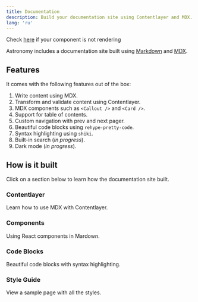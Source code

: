 ```yaml
---
title: Documentation
description: Build your documentation site using Contentlayer and MDX.
lang: 'ru'
---
```


Check [here](https://docs.astro.build/en/guides/troubleshooting/#my-component-is-not-rendering) if your component is not rendering

Astronomy includes a documentation site built using [Markdown](https://contentlayer.dev) and [MDX](http://mdxjs.com).

## Features

It comes with the following features out of the box:

1. Write content using MDX.
2. Transform and validate content using Contentlayer.
3. MDX components such as `<Callout />` and `<Card />`.
4. Support for table of contents.
5. Custom navigation with prev and next pager.
6. Beautiful code blocks using `rehype-pretty-code`.
7. Syntax highlighting using `shiki`.
8. Built-in search (_in progress_).
9. Dark mode (_in progress_).

## How is it built

Click on a section below to learn how the documentation site built.

<div class="grid gap-4 mt-6">

<Card href="/docs/documentation">

### Contentlayer

Learn how to use MDX with Contentlayer.

</Card>

<Card  href="/docs/documentation/components">

### Components

Using React components in Mardown.

</Card>

<Card  href="/docs/documentation/components">

### Code Blocks

Beautiful code blocks with syntax highlighting.

</Card>

<Card  href="/docs/documentation/components">

### Style Guide

View a sample page with all the styles.

</Card>

</div>
